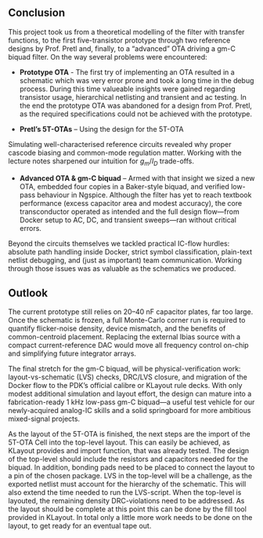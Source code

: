 ## Conclusion  
This project took us from a theoretical modelling of the filter with transfer functions, to the first five-transistor prototype through two
reference designs by Prof. Pretl and, finally, to a “advanced” OTA driving a gm-C biquad filter. On the way several problems were encountered:

* **Prototype OTA** - The first try of implementing an OTA resulted in a schematic which was very error prone and took a long time in the debug process. During this time valueable insights were gained regarding transistor usage, hierarchical netlisting and transient and ac testing. In the end the prototype OTA was abandoned for a design from Prof. Pretl, as the required specifications could not be achieved with the prototype.

* **Pretl’s 5T-OTAs** – Using the design for the 5T-OTA 

Simulating well-characterised reference
  circuits revealed why proper cascode biasing and common-mode regulation matter.  Working with the lecture notes sharpened our intuition for $g_m/I_D$ trade-offs.

* **Advanced OTA & gm-C biquad** – Armed with that insight we sized a new OTA,
  embedded four copies in a Baker-style biquad, and verified low-pass behaviour
  in Ngspice. Although the filter has yet to reach textbook performance
  (excess capacitor area and modest accuracy), the core transconductor
  operated as intended and the full design flow—from Docker setup to AC, DC,
  and transient sweeps—ran without critical errors.

Beyond the circuits themselves we tackled practical IC-flow hurdles:
absolute path handling inside Docker, strict symbol classification,
plain-text netlist debugging, and (just as important) team communication.
Working through those issues was as valuable as the schematics we produced.

## Outlook
The current prototype still relies on 20–40 nF capacitor plates, far too large.
Once the schematic is frozen, a full Monte-Carlo corner run is required to quantify flicker-noise density, device mismatch, and the benefits of common-centroid placement. Replacing the external Ibias source with a compact current-reference DAC would move all frequency control on-chip and simplifying future integrator arrays.

The final stretch for the gm-C biquad, will be physical-verification work: layout-vs-schematic (LVS) checks, DRC/LVS closure, and migration of the Docker flow to the PDK’s official calibre or KLayout rule decks. With only modest additional simulation and layout effort, the design can mature into a fabrication-ready 1 kHz low-pass gm-C biquad—a useful test vehicle for our newly-acquired analog-IC skills and a solid springboard for more ambitious mixed-signal projects.

As the layout of the 5T-OTA is finished, the next steps are the import of the 5T-OTA Cell into the top-level layout. This can easily be achieved, as KLayout provides and import function, that was already tested. 
The design of the top-level should include the resistors and capacitors needed for the biquad. In addition, bonding pads need to be placed to connect the layout to a pin of the chosen package. 
LVS in the top-level will be a challenge, as the exported netlist must account for the hierarchy of the schematic. This will also extend the time needed to run the LVS-script. 
When the top-level is layouted, the remaining density DRC-violations need to be addressed. As the layout should be complete at this point this can be done by the fill tool provided in KLayout. 
In total only a little more work needs to be done on the layout, to get ready for an eventual tape out.